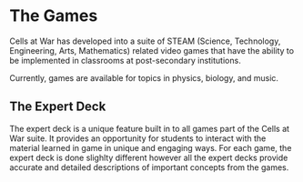 # The Games

Cells at War has developed into a suite of STEAM (Science, Technology, Engineering, Arts, Mathematics) 
related video games that have the ability to be implemented in classrooms at post-secondary institutions.

Currently, games are available for topics in physics, biology, and music. 

## The Expert Deck

The expert deck is a unique feature built in to all games part of the Cells at War suite.
It provides an opportunity for students to interact with the material learned
in game in unique and engaging ways. For each game, the expert deck is done slighlty different however
all the expert decks provide accurate and detailed descriptions of important concepts from the games.